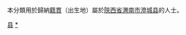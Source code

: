 {{Catnav|頁面分類|各種主題的頁面分類|依中国各省来作的分类|各地中国人|陕西人|渭南人}}
{{Catnav|頁面分類|人物|各國人物|中国人|各地中国人|陕西人|渭南人}}

本分類用於歸納[[籍貫|籍貫]]（出生地）屬於[[陝西省|陝西省]][[渭南市|渭南市]][[澄城县|澄城县]]的人士。

[[Category:渭南人|县]]
[[Category:澄城县|*]]